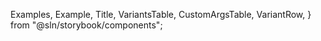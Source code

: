
  Examples,
  Example,
  Title,
  VariantsTable,
  CustomArgsTable,
  VariantRow,
} from "@sln/storybook/components";


<Meta title="UI/ErrorBoundary" component={ErrorBoundary} />

<Title title="ErrorBoundary" suffix="Brief" subtitle="Version 1.0 — Last Update: 17 Aug 2023" />

## Definition

ErrorBoundary is an element that catches JavaScript errors in their child component tree, log those errors and display a fallback UI.

## Structure

ErrorBoundary offers a flexible component capable of catching JavaScript errors and displaying it in the UI.

<CustomArgsTable of={ErrorBoundary} />

<Examples title="ErrorBoundary">
  <Example title="Default">
    <ErrorBoundary message="There is a problem with the App">
      <p>Child Component</p>
    </ErrorBoundary>
  </Example>
  <Example title="With Error">
    <ErrorBoundary message="There is a problem with the App">
      <Tooltip />
    </ErrorBoundary>
  </Example>
</Examples>

<Title offset title="ErrorBoundary" suffix="Variants" />

<Canvas>
  <Story
    name="ErrorBoundary"
    args={{
      children: <p class="text-default">Child Component</p>,
      message: "There is a problem with the App",
    }}>
    {({ children, message }) => (
      <VariantsTable titles={["Default"]} columnMinWidth={150}>
        <VariantRow variant="Default">
          <ErrorBoundary message={message}>{children}</ErrorBoundary>
        </VariantRow>
        <VariantRow variant="With Error">
          <ErrorBoundary message={message}>
            <Tooltip />
          </ErrorBoundary>
        </VariantRow>
      </VariantsTable>
    )}
  </Story>
</Canvas>
